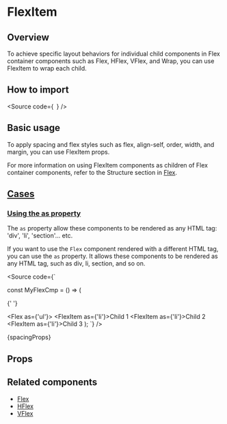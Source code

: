 

<Meta of={Stories} />

<H1>FlexItem</H1>

<H2>Overview</H2>

To achieve specific layout behaviors for individual child components in
Flex container components such as Flex, HFlex, VFlex, and Wrap, you can use FlexItem to wrap each child.

<H2>How to import</H2>

<Source
  code={`
`}
/>

<H2>Basic usage</H2>

<Canvas of={Stories.Base} />

To apply spacing and flex styles such as flex, align-self, order, width, and margin, you can use FlexItem props.

<Canvas of={FlexStories.FlexAndFlexItems} />

For more information on using FlexItem components
as children of Flex container components,
refer to the Structure section in [Flex](?path=/docs/components-core-layout-flex-docs--docs).

## [Cases](#cases)

### [Using the as property](#using-the-as-property)

The `as` property allow these components to be rendered as any HTML tag:
'div', 'li', 'section'... etc.

If you want to use the `Flex` component rendered with a different HTML tag, you can use the `as` property.
It allows these components to be rendered as any HTML tag, such as div, li, section, and so on.

<Source
  code={`

const MyFlexCmp = () => (

{' '}

<Flex as={'ul'}>
  <FlexItem as={'li'}>Child 1</FlexItem>
  <FlexItem as={'li'}>Child 2</FlexItem>
  <FlexItem as={'li'}>Child 3</FlexItem>
</Flex>
); `} />

<Markdown>{spacingProps}</Markdown>

<H2>Props</H2>

<ArgTypes of={Stories} />

<H2>Related components</H2>

- [Flex](?path=/docs/components-core-layout-flex-flex--docs)
- [HFlex](?path=/docs/components-core-layout-flex-hflex--docs)
- [VFlex](?path=/docs/components-core-layout-flex-vflex--docs)
